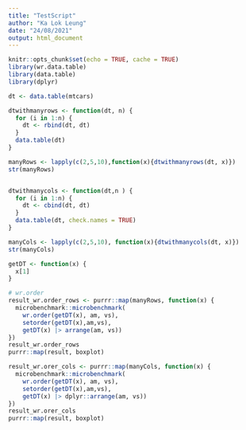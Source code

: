 ```yaml
---
title: "TestScript"
author: "Ka Lok Leung"
date: "24/08/2021"
output: html_document
---
```


```r
knitr::opts_chunk$set(echo = TRUE, cache = TRUE)
library(wr.data.table)
library(data.table)
library(dplyr)
```

```r
dt <- data.table(mtcars)

dtwithmanyrows <- function(dt, n) {
  for (i in 1:n) {
    dt <- rbind(dt, dt)
  }
  data.table(dt)
}

manyRows <- lapply(c(2,5,10),function(x){dtwithmanyrows(dt, x)})
str(manyRows)


dtwithmanycols <- function(dt,n ) {
  for (i in 1:n) {
    dt <- cbind(dt, dt)
  }
  data.table(dt, check.names = TRUE)
}

manyCols <- lapply(c(2,5,10), function(x){dtwithmanycols(dt, x)})
str(manyCols)

getDT <- function(x) {
  x[1]
}
```

```r
# wr.order
result_wr.order_rows <- purrr::map(manyRows, function(x) {
  microbenchmark::microbenchmark(
    wr.order(getDT(x), am, vs),
    setorder(getDT(x),am,vs),
    getDT(x) |> arrange(am, vs))
})
result_wr.order_rows
purrr::map(result, boxplot)
```

```r
result_wr.orer_cols <- purrr::map(manyCols, function(x) {
  microbenchmark::microbenchmark(
    wr.order(getDT(x), am, vs),
    setorder(getDT(x),am,vs),
    getDT(x) |> dplyr::arrange(am, vs))
})
result_wr.orer_cols
purrr::map(result, boxplot)
```
